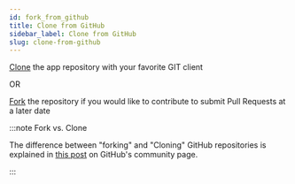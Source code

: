 ```yaml
---
id: fork_from_github
title: Clone from GitHub
sidebar_label: Clone from GitHub
slug: clone-from-github
---
```

[Clone](https://docs.github.com/en/free-pro-team@latest/github/creating-cloning-and-archiving-repositories/cloning-a-repository "Cloning a repository") the app repository with your favorite GIT client

OR

[Fork](https://docs.github.com/en/free-pro-team@latest/github/getting-started-with-github/fork-a-repo "Fork a repo") the repository if you would like to contribute to submit Pull Requests at a later date

:::note Fork vs. Clone

The difference between "forking" and "Cloning" GitHub repositories is explained in [this post](https://github.community/t/the-difference-between-forking-and-cloning-a-repository/10189 "The difference between forking and cloning a repository") on GitHub's community page.

:::


